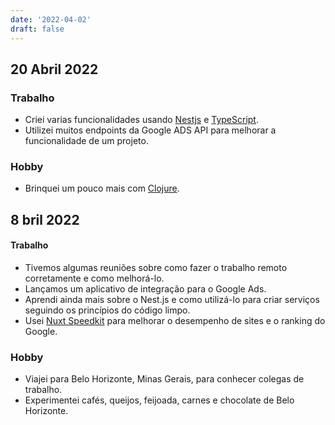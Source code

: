 ```yaml
---
date: '2022-04-02'
draft: false
---
```


## 20 Abril 2022

### Trabalho

- Criei varias funcionalidades usando [Nestjs](https://nestjs.com/) e [TypeScript](https://www.typescriptlang.org/).
- Utilizei muitos endpoints da Google ADS API para melhorar a funcionalidade de um projeto.

### Hobby

- Brinquei um pouco mais com [Clojure](https://clojure.org/).

## 8 bril 2022

#### Trabalho

- Tivemos algumas reuniões sobre como fazer o trabalho remoto corretamente e como melhorá-lo.
- Lançamos um aplicativo de integração para o Google Ads.
- Aprendi ainda mais sobre o Nest.js e como utilizá-lo para criar serviços seguindo os princípios do código limpo.
- Usei [Nuxt Speedkit](https://nuxt-speedkit.grabarzundpartner.dev/) para melhorar o desempenho de sites e o ranking do Google.

### Hobby

- Viajei para Belo Horizonte, Minas Gerais, para conhecer colegas de trabalho.
- Experimentei cafés, queijos, feijoada, carnes e chocolate de Belo Horizonte.
